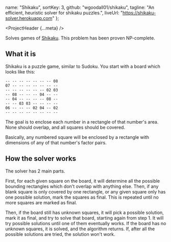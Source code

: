 
  name: "Shikaku",
  sortKey: 3,
  github: "wgoodall01/shikaku",
  tagline: "An efficient, heuristic solver for shikaku puzzles.",
  liveUrl: "https://shikaku-solver.herokuapp.com"
};


<ProjectHeader {...meta} />

Solves games of [Shikaku](https://www.wikiwand.com/en/Shikaku). This problem has been proven NP-complete.

## What it is

Shikaku is a puzzle game, similar to Sudoku. You start with a board which looks like this:

```
-- -- -- -- -- -- -- 08
07 -- -- -- -- -- -- --
-- -- -- -- -- -- 02 03
-- 08 -- -- -- 04 -- --
-- 04 -- -- -- -- 08 --
-- -- 03 03 -- -- -- --
06 -- -- -- 02 04 -- 02
-- -- -- -- -- -- -- --
```

The goal is to enclose each number in a rectangle of that number's area. None should overlap, and all squares should be covered.

Basically, any numbered square will be enclosed by a rectangle with dimensions of any of that number's factor pairs.

## How the solver works

The solver has 2 main parts.

First, for each given square on the board, it will determine all the possible bounding rectangles which don't overlap with anything else. Then, if any blank square is only covered by one rectangle, or any given square only has one possible solution, mark the squares as final. This is repeated until no more squares are marked as final.

Then, if the board still has unknown squares, it will pick a possible solution, mark it as final, and try to solve that board, starting again from step 1. It will try possible solutions until one of them eventually works. If the board has no unknown squares, it is solved, and the algorithm returns. If, after all the possible solutions are tried, the solution won't work.
